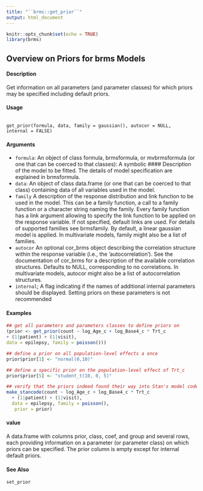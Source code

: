 ```yaml
---
title: "``brms::get_prior``"
output: html_document
---
```


```r
knitr::opts_chunk$set(echo = TRUE)
library(brms)
```
##  Overview on Priors for brms Models

#### Description 
Get information on all parameters (and parameter classes) for which priors may be specified including default priors.

#### Usage
<pre><code>
get_prior(formula, data, family = gaussian(), autocor = NULL,
internal = FALSE)
</code></pre>
#### Arguments

* ``formula``: An object of class formula, brmsformula, or mvbrmsformula (or one that can be coerced to that classes): A symbolic #### Description  of the model to be fitted. The details of model specification are explained in brmsformula. 
* ``data``: An object of class data.frame (or one that can be coerced to that class) containing data of all variables used in the model.
* `` family`` A description  of the response distribution and link function to be used in the model. This can be a family function, a call to a family function or a character string naming the family. Every family function has a link argument allowing to specify the link function to be applied on the response variable. If not specified, default links are used. For details of supported families see brmsfamily. By default, a linear gaussian model is applied. In multivariate models, family might also be a list of families.
* ``autocor`` An optional cor_brms object describing the correlation structure within the response variable (i.e., the ’autocorrelation’). See the documentation of cor_brms for a description  of the available correlation structures. Defaults to NULL, corresponding
to no correlations. In multivariate models, autocor might also be a list of autocorrelation structures.
* ``internal``; A flag indicating if the names of additional internal parameters should be displayed. Setting priors on these parameters is not recommended

#### Examples 

```r
## get all parameters and parameters classes to define priors on
(prior <- get_prior(count ~ log_Age_c + log_Base4_c * Trt_c
+ (1|patient) + (1|visit),
data = epilepsy, family = poisson()))
```


```r
## define a prior on all population-level effects a once
prior$prior[1] <- "normal(0,10)"
```


```r
## define a specific prior on the population-level effect of Trt_c
prior$prior[5] <- "student_t(10, 0, 5)"
```


```r
## verify that the priors indeed found their way into Stan's model code
make_stancode(count ~ log_Age_c + log_Base4_c * Trt_c
  + (1|patient) + (1|visit),
  data = epilepsy, family = poisson(),
   prior = prior)
```

#### value
A data.frame with columns prior, class, coef, and group and several rows, each providing information on a parameter (or parameter class) on which priors can be specified. The prior column is empty except for internal default priors.

#### See Also
``set_prior``

